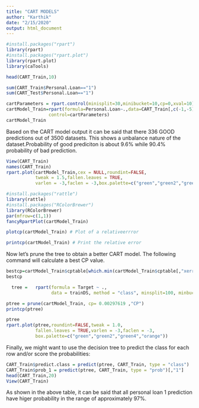 ---
title: "CART MODELS"
author: "Karthik"
date: "2/15/2020"
output: html_document
---

```{r}
#install.packages("rpart")
library(rpart)
#install.packages("rpart.plot")
library(rpart.plot)
library(caTools)
```


```{r}
head(CART_Train,10)

```



```{r}
sum(CART_Train$Personal.Loan=="1")
sum(CART_Test$Personal.Loan=="1")

```

```{r}
cartParameters = rpart.control(minisplit=30,minibucket=10,cp=0,xval=10)
cartModel_Train=rpart(formula=Personal.Loan~.,data=CART_Train[,c(-1,-5)],method="class",
                control=cartParameters)
cartModel_Train
```

Based on the CART model output it can be said that there 336 GOOD predictions out of 3500 datasets. This shows a unbalance nature of the dataset.Probability of good prediciton is about 9.6% while 90.4% probability of bad prediction.

```{r}
View(CART_Train)
names(CART_Train)
rpart.plot(cartModel_Train,cex = NULL,roundint=FALSE,
           tweak = 1.5,fallen.leaves = TRUE,
           varlen = -3,faclen = -3,box.palette=c("green","green2","green4","orange"))
```



```{r}
#install.packages("rattle")
library(rattle)
#install.packages("RColorBrewer")
library(RColorBrewer)
par(mfrow=c(1,1))
fancyRpartPlot(cartModel_Train)
```


```{r}
plotcp(cartModel_Train) # Plot of a relativeerrror

printcp(cartModel_Train) # Print the relative error

```


Now let's prune the tree to obtain a better CART model. The following command will calculate a best CP value.

```{r}
bestcp=cartModel_Train$cptable[which.min(cartModel_Train$cptable[,"xerror"]),"CP"]
bestcp
```

```{r}
  tree =   rpart(formula = Target ~ ., 
                 data = trainDS, method = "class", minsplit=100, minbucket = 10, cp = 0.0021, xval = 10)
```



```{r}
ptree = prune(cartModel_Train, cp= 0.00297619 ,"CP")
printcp(ptree)

ptree
rpart.plot(ptree,roundint=FALSE,tweak = 1.0,
           fallen.leaves = TRUE,varlen = -3,faclen = -3,
           box.palette=c("green","green2","green4","orange"))

```


Finally, we might want to use the decision tree to predict the 
class for each row and/or score the probabilities:
```{r}

CART_Train$predict.class = predict(ptree, CART_Train, type = "class")
CART_Train$prob_1 = predict(ptree, CART_Train, type = "prob")[,"1"]
head(CART_Train,20)
View(CART_Train)
```
As shown in the above table, it can be said that all personal loan 1 prediction have higer probability in the range of approximately 97%.











